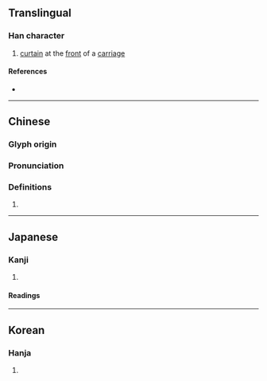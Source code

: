 {{character info/new}}
==Translingual==

===Han character===
{{Han char|rn=50|rad=巾|as=16|sn=19|four=43236|canj=LBJQP|ids=⿰巾憲}}

# [[curtain]] at the [[front]] of a [[carriage]]

====References====
* {{Han ref|kx=0338.130|dkj=09143|dj=0645.020|hdz=10758.100|uh=5E70|ud=24176|bh=F1FE|bd=61950}}

----

==Chinese==
{{zh-forms}}

===Glyph origin===
{{Han etym}}

===Pronunciation===
{{zh-pron
|m=xiǎn
|c=hin2,hin3
|mc=y
|oc=y
|cat=
}}

===Definitions===
{{zh-hanzi}}

# {{rfdef|zh}}

----

==Japanese==

===Kanji===
{{ja-kanji|grade=|rs=巾16}}

# {{defn|lang=ja|sort=巾16}}

====Readings====
{{ja-readings|on=[[けん]] (ken), [[こん]] (kon)|kun=[[ほろ]] (horo)}}

----

==Korean==

===Hanja===
{{ko-hanja|hangeul=헌}}

# {{defn|lang=ko|sort=巾16}}